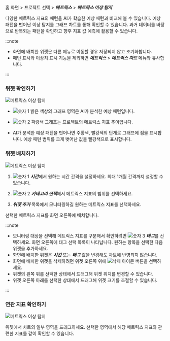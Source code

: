 홈 화면 > 프로젝트 선택 > ***메트릭스*** > ***메트릭스 이상 탐지***

다양한 메트릭스 지표의 패턴을 AI가 학습한 예상 패턴과 비교해 볼 수 있습니다. 예상 패턴을 벗어난 이상 탐지를 그래프 차트를 통해 확인할 수 있습니다. 과거 데이터를 바탕으로 반복되는 패턴을 확인하고 향후 지표 값 예측에 활용할 수 있습니다.

:::note

* 화면에 배치한 위젯은 다른 메뉴로 이동할 경우 저장되지 않고 초기화합니다.
* 패턴 표시와 이상치 표시 기능을 제외하면 ***메트릭스*** > ***메트릭스 차트*** 메뉴와 유사합니다.

:::

### 위젯 확인하기

![메트릭스 이상 탐지](/img/metrics-detect-abnormal2.png)

* ![숫자 1](/img/number-01.png) 밝은 색상의 그래프 영역은 AI가 분석한 예상 패턴입니다. 

* ![숫자 2](/img/number-02.png) <span class='normal'>파랑색</span> 그래프는 프로젝트의 메트릭스 지표 추이입니다.

* AI가 분석한 예상 패턴을 벗어나면 <span class='slow'>주황색</span>, <span class='vslow'>빨강색</span>의 단계로 그래프에 점을 표시합니다. 예상 패턴 범위를 크게 벗어난 값을 <span class='vslow'>빨강색</span>으로 표시합니다.

### 위젯 배치하기

![메트릭스 이상 탐지](/img/metrics-detect-abnormal-set-widget2.png)

1. ![숫자 1](/img/number-01.png) ***시간***에서 원하는 시간 간격을 설정하세요. 최대 1개월 간격까지 설정할 수 있습니다.

1. ![숫자 2](/img/number-02.png) ***카테고리 선택***에서 메트릭스 지표의 범위를 선택하세요.

1. ***위젯 추가*** 목록에서 모니터링하길 원하는 메트릭스 지표를 선택하세요.

선택한 메트릭스 지표를 화면 오른쪽에 배치합니다.

:::note

* 모니터링 대상을 선택해 메트릭스 지표를 구분해서 확인하려면 ![숫자 3](/img/number-03.png) ***태그***를 선택하세요. 화면 오른쪽에 태그 선택 목록이 나타납니다. 원하는 항목을 선택한 다음 위젯을 추가하세요.
* 화면에 배치한 위젯은 ***시간*** 또는 ***태그*** 값을 변경해도 차트에 반영되지 않습니다.
* 화면에 배치한 위젯을 삭제하려면 위젯 오른쪽 위에 ![삭제 아이콘](/img/ico-remove.svg) 버튼을 선택하세요.
* 위젯의 왼쪽 위를 선택한 상태에서 드래그해 위젯 위치를 변경할 수 있습니다.
* 위젯 오른쪽 아래를 선택한 상태에서 드래그해 위젯 크기를 조절할 수 있습니다.

:::

### 연관 지표 확인하기

![메트릭스 이상 탐지](/img/metrics-detect-anormal-details2.png)

위젯에서 차트의 일부 영역을 드래그하세요. 선택한 영역에서 해당 메트릭스 지표와 관련한 지표를 같이 확인할 수 있습니다.